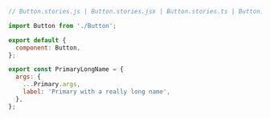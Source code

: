 ```js
// Button.stories.js | Button.stories.jsx | Button.stories.ts | Button.stories.tsx

import Button from './Button';

export default {
  component: Button,
};

export const PrimaryLongName = {
  args: {
    ...Primary.args,
    label: 'Primary with a really long name',
  },
};
```
